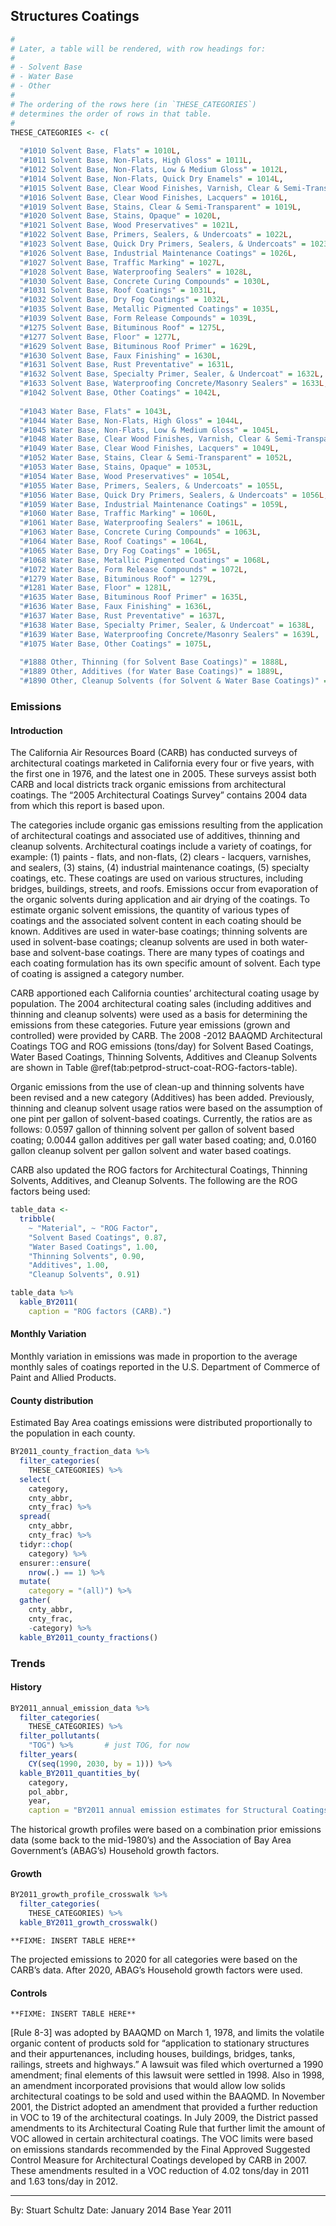 ## Structures Coatings {#petprod-coat-struct}

```r
#
# Later, a table will be rendered, with row headings for:
#
# - Solvent Base
# - Water Base
# - Other
#
# The ordering of the rows here (in `THESE_CATEGORIES`)
# determines the order of rows in that table.
#
THESE_CATEGORIES <- c(
  
  "#1010 Solvent Base, Flats" = 1010L, 
  "#1011 Solvent Base, Non-Flats, High Gloss" = 1011L, 
  "#1012 Solvent Base, Non-Flats, Low & Medium Gloss" = 1012L, 
  "#1014 Solvent Base, Non-Flats, Quick Dry Enamels" = 1014L, 
  "#1015 Solvent Base, Clear Wood Finishes, Varnish, Clear & Semi-Transparent" = 1015L, 
  "#1016 Solvent Base, Clear Wood Finishes, Lacquers" = 1016L, 
  "#1019 Solvent Base, Stains, Clear & Semi-Transparent" = 1019L, 
  "#1020 Solvent Base, Stains, Opaque" = 1020L, 
  "#1021 Solvent Base, Wood Preservatives" = 1021L, 
  "#1022 Solvent Base, Primers, Sealers, & Undercoats" = 1022L, 
  "#1023 Solvent Base, Quick Dry Primers, Sealers, & Undercoats" = 1023L, 
  "#1026 Solvent Base, Industrial Maintenance Coatings" = 1026L, 
  "#1027 Solvent Base, Traffic Marking" = 1027L, 
  "#1028 Solvent Base, Waterproofing Sealers" = 1028L, 
  "#1030 Solvent Base, Concrete Curing Compounds" = 1030L, 
  "#1031 Solvent Base, Roof Coatings" = 1031L, 
  "#1032 Solvent Base, Dry Fog Coatings" = 1032L, 
  "#1035 Solvent Base, Metallic Pigmented Coatings" = 1035L, 
  "#1039 Solvent Base, Form Release Compounds" = 1039L, 
  "#1275 Solvent Base, Bituminous Roof" = 1275L, 
  "#1277 Solvent Base, Floor" = 1277L, 
  "#1629 Solvent Base, Bituminous Roof Primer" = 1629L, 
  "#1630 Solvent Base, Faux Finishing" = 1630L, 
  "#1631 Solvent Base, Rust Preventative" = 1631L, 
  "#1632 Solvent Base, Specialty Primer, Sealer, & Undercoat" = 1632L, 
  "#1633 Solvent Base, Waterproofing Concrete/Masonry Sealers" = 1633L, 
  "#1042 Solvent Base, Other Coatings" = 1042L, 
  
  "#1043 Water Base, Flats" = 1043L, 
  "#1044 Water Base, Non-Flats, High Gloss" = 1044L, 
  "#1045 Water Base, Non-Flats, Low & Medium Gloss" = 1045L, 
  "#1048 Water Base, Clear Wood Finishes, Varnish, Clear & Semi-Transparent" = 1048L, 
  "#1049 Water Base, Clear Wood Finishes, Lacquers" = 1049L, 
  "#1052 Water Base, Stains, Clear & Semi-Transparent" = 1052L, 
  "#1053 Water Base, Stains, Opaque" = 1053L, 
  "#1054 Water Base, Wood Preservatives" = 1054L, 
  "#1055 Water Base, Primers, Sealers, & Undercoats" = 1055L, 
  "#1056 Water Base, Quick Dry Primers, Sealers, & Undercoats" = 1056L, 
  "#1059 Water Base, Industrial Maintenance Coatings" = 1059L, 
  "#1060 Water Base, Traffic Marking" = 1060L, 
  "#1061 Water Base, Waterproofing Sealers" = 1061L, 
  "#1063 Water Base, Concrete Curing Compounds" = 1063L, 
  "#1064 Water Base, Roof Coatings" = 1064L, 
  "#1065 Water Base, Dry Fog Coatings" = 1065L, 
  "#1068 Water Base, Metallic Pigmented Coatings" = 1068L, 
  "#1072 Water Base, Form Release Compounds" = 1072L, 
  "#1279 Water Base, Bituminous Roof" = 1279L, 
  "#1281 Water Base, Floor" = 1281L, 
  "#1635 Water Base, Bituminous Roof Primer" = 1635L, 
  "#1636 Water Base, Faux Finishing" = 1636L, 
  "#1637 Water Base, Rust Preventative" = 1637L, 
  "#1638 Water Base, Specialty Primer, Sealer, & Undercoat" = 1638L, 
  "#1639 Water Base, Waterproofing Concrete/Masonry Sealers" = 1639L, 
  "#1075 Water Base, Other Coatings" = 1075L, 
  
  "#1888 Other, Thinning (for Solvent Base Coatings)" = 1888L, 
  "#1889 Other, Additives (for Water Base Coatings)" = 1889L, 
  "#1890 Other, Cleanup Solvents (for Solvent & Water Base Coatings)" = 1890L)
```

### Emissions

#### Introduction {-}

The California Air Resources Board (CARB) has conducted surveys of architectural coatings marketed in California every four or five years, with the first one in 1976, and the latest one in 2005. These surveys assist both CARB and local districts track organic emissions from architectural coatings. The "2005 Architectural Coatings Survey" contains 2004 data from which this report is based upon.

The categories include organic gas emissions resulting from the application of architectural coatings and associated use of additives, thinning and cleanup solvents. Architectural coatings include a variety of coatings, for example: (1) paints - flats, and non-flats, (2) clears - lacquers, varnishes, and sealers, (3) stains, (4) industrial maintenance coatings, (5) specialty coatings, etc. These coatings are used on various structures, including bridges, buildings, streets, and roofs. Emissions occur from evaporation of the organic solvents during application and air drying of the coatings. To estimate organic solvent emissions, the quantity of various types of coatings and the associated solvent content in each coating should be known. Additives are used in water-base coatings; thinning solvents are used in solvent-base coatings; cleanup solvents are used in both water-base and solvent-base coatings. There are many types of coatings and each coating formulation has its own specific amount of solvent. Each type of coating is assigned a category number.

CARB apportioned each California counties' architectural coating usage by population. The 2004 architectural coating sales (including additives and thinning and cleanup solvents) were used as a basis for determining the emissions from these categories. Future year emissions (grown and controlled) were provided by CARB. The 2008 -2012 BAAQMD Architectural Coatings TOG and ROG emissions (tons/day) for Solvent Based Coatings, Water Based Coatings, Thinning Solvents, Additives and Cleanup Solvents are shown in Table \@ref(tab:petprod-struct-coat-ROG-factors-table).

Organic emissions from the use of clean-up and thinning solvents have been revised and a new category (Additives) has been added. Previously, thinning and cleanup solvent usage ratios were based on the assumption of one pint per gallon of solvent-based coatings. Currently, the ratios are as follows: 0.0597 gallon of thinning solvent per gallon of solvent based coating; 0.0044 gallon additives per gall water based coating; and, 0.0160 gallon cleanup solvent per gallon solvent and water based coatings.

CARB also updated the ROG factors for Architectural Coatings, Thinning Solvents, Additives, and Cleanup Solvents. The following are the ROG factors being used:

```r
table_data <-
  tribble(
    ~ "Material", ~ "ROG Factor",
    "Solvent Based Coatings", 0.87,
    "Water Based Coatings", 1.00,
    "Thinning Solvents", 0.90,
    "Additives", 1.00,
    "Cleanup Solvents", 0.91)

table_data %>%
  kable_BY2011(
    caption = "ROG factors (CARB).")
```

#### Monthly Variation {-}

Monthly variation in emissions was made in proportion to the average monthly sales of coatings reported in the U.S. Department of Commerce of Paint and Allied Products.

#### County distribution {-}

Estimated Bay Area coatings emissions were distributed proportionally to the population in each county.

```r
BY2011_county_fraction_data %>%
  filter_categories(
    THESE_CATEGORIES) %>%
  select(
    category,
    cnty_abbr,
    cnty_frac) %>%
  spread(
    cnty_abbr,
    cnty_frac) %>%
  tidyr::chop(
    category) %>%
  ensurer::ensure(
    nrow(.) == 1) %>%
  mutate(
    category = "(all)") %>%
  gather(
    cnty_abbr,
    cnty_frac,
    -category) %>%
  kable_BY2011_county_fractions()
```

### Trends

#### History {- #petprod-coat-struct-history}

```r
BY2011_annual_emission_data %>%
  filter_categories(
    THESE_CATEGORIES) %>%
  filter_pollutants(
    "TOG") %>%       # just TOG, for now
  filter_years(
    CY(seq(1990, 2030, by = 1))) %>%
  kable_BY2011_quantities_by(
    category,
    pol_abbr,
    year,
    caption = "BY2011 annual emission estimates for Structural Coatings.")
```

The historical growth profiles were based on a combination prior emissions data (some back to the mid-1980's) and the Association of Bay Area Government's (ABAG's) Household growth factors.

#### Growth {-}

```r
BY2011_growth_profile_crosswalk %>%
  filter_categories(
    THESE_CATEGORIES) %>%
  kable_BY2011_growth_crosswalk()
```

```block
**FIXME: INSERT TABLE HERE**
```

The projected emissions to 2020 for all categories were based on the CARB's data. After 2020, ABAG's Household growth factors were used.

#### Controls {-}

```block
**FIXME: INSERT TABLE HERE**
```

[Rule 8-3] was adopted by BAAQMD on March 1, 1978, and limits the volatile organic content of products sold for "application to stationary structures and their appurtenances, including houses, buildings, bridges, tanks, railings, streets and highways." A lawsuit was filed which overturned a 1990 amendment; final elements of this lawsuit were settled in 1998. Also in 1998, an amendment incorporated provisions that would allow low solids architectural coatings to be sold and used within the BAAQMD. In November 2001, the District adopted an amendment that provided a further reduction in VOC to 19 of the architectural coatings. In July 2009, the District passed amendments to its Architectural Coating Rule that further limit the amount of VOC allowed in certain architectural coatings. The VOC limits were based on emissions standards recommended by the Final Approved Suggested Control Measure for Architectural Coatings developed by CARB in 2007. These amendments resulted in a VOC reduction of 4.02 tons/day in 2011 and 1.63 tons/day in 2012.

***

By: Stuart Schultz 
Date: January 2014
Base Year 2011
